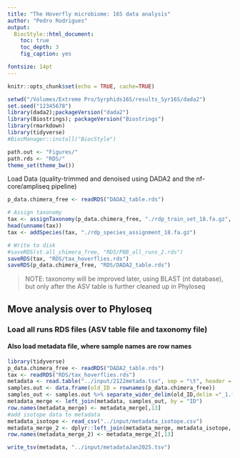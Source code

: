 ```yaml
---
title: "The Hoverfly microbiome: 16S data analysis"
author: "Pedro Rodrigues"
output:
  BiocStyle::html_document:
    toc: true
    toc_depth: 3
    fig_caption: yes

fontsize: 14pt
---
```


```r
knitr::opts_chunk$set(echo = TRUE, cache=TRUE)
```

```r
setwd("/Volumes/Extreme Pro/Syrphids16S/results_Syr16S/dada2")
set.seed("12345678")
library(dada2);packageVersion("dada2")
library(Biostrings); packageVersion("Biostrings")
library(rmarkdown)
library(tidyverse)
#BiocManager::install("BiocStyle")
```

```r
path.out <- "Figures/"
path.rds <- "RDS/"
theme_set(theme_bw())
```

Load Data (quality-trimmed and denoised using DADA2 and the nf-core/ampliseq pipeline)
```r
p_data.chimera_free <- readRDS("DADA2_table.rds")
```

```r
# Assign taxonomy
tax <- assignTaxonomy(p_data.chimera_free, "./rdp_train_set_18.fa.gz", minBoot = 80, tryRC = TRUE, multithread=TRUE) # Slowest part
head(unname(tax))
tax <- addSpecies(tax, "./rdp_species_assignment_18.fa.gz")
```

```r
# Write to disk
#saveRDS(st.all_chimera_free, "RDS/PBB_all_runs_2.rds")
saveRDS(tax, "RDS/tax_hoverflies.rds")
saveRDS(p_data.chimera_free, "RDS/DADA2_table.rds")
```

> NOTE: taxonomy will be improved later, using BLAST (nt database), but only after the ASV table is further cleaned up in Phyloseq

## Move analysis over to Phyloseq

### Load all runs RDS files (ASV table file and taxonomy file)
#### Also load metadata file, where sample names are row names
```r
library(tidyverse)
p_data.chimera_free <- readRDS("DADA2_table.rds")
tax <- readRDS("RDS/tax_hoverflies.rds")
metadata <- read.table("../input/2122metada.tsv", sep = "\t", header = TRUE)
samples.out <- data.frame(old_ID = rownames(p_data.chimera_free))
samples_out <- samples.out %>% separate_wider_delim(old_ID,delim ="_1.f", names = c("ID", "suffix"), cols_remove = FALSE)
metadata_merge <- left_join(metadata, samples_out, by = "ID")
row.names(metadata_merge) <- metadata_merge[,13]
#add isotope data to metadata
metadata_isotope <- read_csv("../input/metadata_isotope.csv")
metadata_merge_2 <- dplyr::left_join(metadata_merge, metadata_isotope, by="ID")
row.names(metadata_merge_2) <- metadata_merge_2[,13]
```

```r
write_tsv(metadata, "../input/metadataJan2025.tsv")
```
